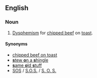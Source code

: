 ==English==
{{wikipedia}}

===Noun===
{{infl|en|noun|head=[[shit]] on a [[shingle]]}}

# {{US|military|slang}} [[dysphemism|Dysphemism]] for [[chipped beef]] on [[toast]].

====Synonyms====
* [[chipped beef on toast]]
* [[stew on a shingle|'''s'''tew '''o'''n a '''s'''hingle]]
* [[same old stuff|'''s'''ame '''o'''ld '''s'''tuff]]
* [[SOS]] / [[S.O.S.]] / [[S. O. S.]] {{qualifier|abbreviation}}
